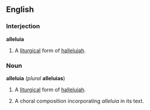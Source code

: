 ==English==
===Interjection===
'''alleluia'''

# A [[liturgical]] form of [[hallelujah]].

===Noun===
'''alleluia''' (''plural'' '''alleluias''')

#A [[liturgical]] form of [[hallelujah]].
# {{music}} A choral composition incorporating ''alleluia'' in its text.